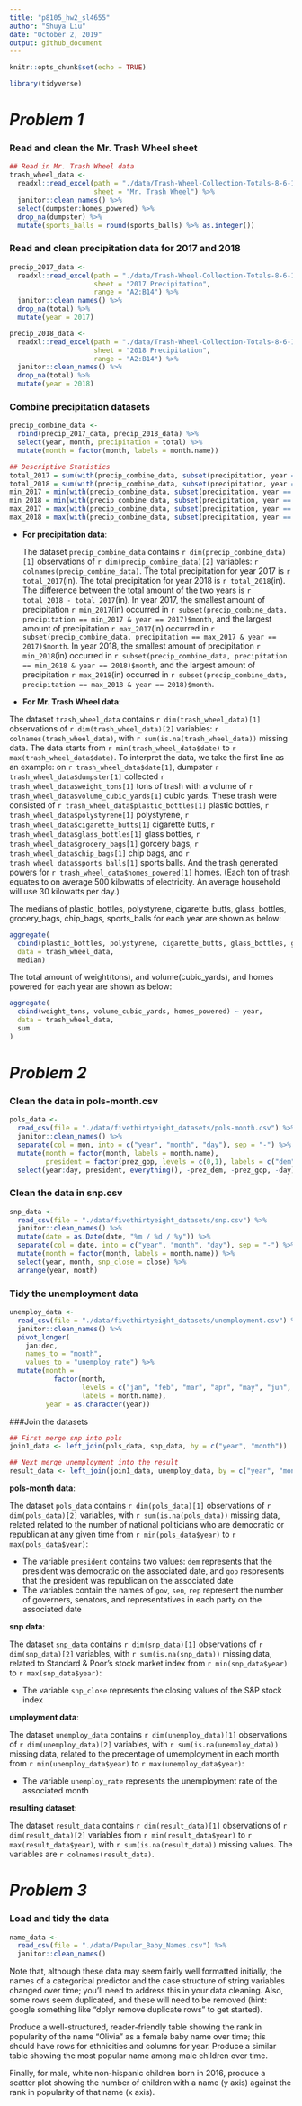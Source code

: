 ```yaml
---
title: "p8105_hw2_sl4655"
author: "Shuya Liu"
date: "October 2, 2019"
output: github_document
---
```


```r
knitr::opts_chunk$set(echo = TRUE)

library(tidyverse)
```

# _Problem 1_

### Read and clean the Mr. Trash Wheel sheet

```r
## Read in Mr. Trash Wheel data
trash_wheel_data <- 
  readxl::read_excel(path = "./data/Trash-Wheel-Collection-Totals-8-6-19.xlsx",
                     sheet = "Mr. Trash Wheel") %>%
  janitor::clean_names() %>%
  select(dumpster:homes_powered) %>%
  drop_na(dumpster) %>%
  mutate(sports_balls = round(sports_balls) %>% as.integer())
```

### Read and clean precipitation data for 2017 and 2018

```r
precip_2017_data <- 
  readxl::read_excel(path = "./data/Trash-Wheel-Collection-Totals-8-6-19.xlsx",
                     sheet = "2017 Precipitation",
                     range = "A2:B14") %>%
  janitor::clean_names() %>%
  drop_na(total) %>%
  mutate(year = 2017)

precip_2018_data <-
  readxl::read_excel(path = "./data/Trash-Wheel-Collection-Totals-8-6-19.xlsx",
                     sheet = "2018 Precipitation",
                     range = "A2:B14") %>%
  janitor::clean_names() %>%
  drop_na(total) %>%
  mutate(year = 2018)
```

### Combine precipitation datasets

```r
precip_combine_data <-
  rbind(precip_2017_data, precip_2018_data) %>%
  select(year, month, precipitation = total) %>% 
  mutate(month = factor(month, labels = month.name))
```

```r
## Descriptive Statistics
total_2017 = sum(with(precip_combine_data, subset(precipitation, year == 2017)))
total_2018 = sum(with(precip_combine_data, subset(precipitation, year == 2018)))
min_2017 = min(with(precip_combine_data, subset(precipitation, year == 2017)))
min_2018 = min(with(precip_combine_data, subset(precipitation, year == 2018)))
max_2017 = max(with(precip_combine_data, subset(precipitation, year == 2017)))
max_2018 = max(with(precip_combine_data, subset(precipitation, year == 2018)))
```

* **For precipitation data**:

  The dataset `precip_combine_data` contains `r dim(precip_combine_data)[1]` observations of `r dim(precip_combine_data)[2]` variables: `r colnames(precip_combine_data)`. The total precipitation for year 2017 is `r total_2017`(in). The total precipitation for year 2018 is `r total_2018`(in). The difference between the total amount of the two years is `r total_2018 - total_2017`(in). In year 2017, the smallest amount of precipitation `r min_2017`(in) occurred in `r subset(precip_combine_data, precipitation == min_2017 & year == 2017)$month`, and the largest amount of precipitation `r max_2017`(in) occurred in `r subset(precip_combine_data, precipitation == max_2017 & year == 2017)$month`. In year 2018, the smallest amount of precipitation `r min_2018`(in) occurred in `r subset(precip_combine_data, precipitation == min_2018 & year == 2018)$month`, and the largest amount of precipitation `r max_2018`(in) occurred in `r subset(precip_combine_data, precipitation == max_2018 & year == 2018)$month`.

* **For Mr. Trash Wheel data**:

The dataset `trash_wheel_data` contains `r dim(trash_wheel_data)[1]` observations of `r dim(trash_wheel_data)[2]` variables: `r colnames(trash_wheel_data)`, with `r sum(is.na(trash_wheel_data))` missing data. The data starts from `r min(trash_wheel_data$date)` to `r max(trash_wheel_data$date)`. To interpret the data, we take the first line as an example: on `r trash_wheel_data$date[1]`, dumpster `r trash_wheel_data$dumpster[1]` collected `r trash_wheel_data$weight_tons[1]` tons of trash with a volume of `r trash_wheel_data$volume_cubic_yards[1]` cubic yards. These trash were consisted of `r trash_wheel_data$plastic_bottles[1]` plastic bottles, `r trash_wheel_data$polystyrene[1]` polystyrene, `r trash_wheel_data$cigarette_butts[1]` cigarette butts, `r trash_wheel_data$glass_bottles[1]` glass bottles, `r trash_wheel_data$grocery_bags[1]` gorcery bags, `r trash_wheel_data$chip_bags[1]` chip bags, and `r trash_wheel_data$sports_balls[1]` sports balls. And the trash generated powers for `r trash_wheel_data$homes_powered[1]` homes. (Each ton of trash equates to on average 500 kilowatts of electricity.  An average household will use 30 kilowatts per day.)
  
The medians of plastic_bottles, polystyrene, cigarette_butts, glass_bottles, grocery_bags, chip_bags, sports_balls for each year are shown as below:
  
```r
aggregate(
  cbind(plastic_bottles, polystyrene, cigarette_butts, glass_bottles, grocery_bags, chip_bags, sports_balls) ~ year, 
  data = trash_wheel_data, 
  median)
```

The total amount of weight(tons), and volume(cubic_yards), and homes powered for each year are shown as below:

```r
aggregate(
  cbind(weight_tons, volume_cubic_yards, homes_powered) ~ year,
  data = trash_wheel_data,
  sum
)
```

# _Problem 2_

### Clean the data in pols-month.csv

```r
pols_data <- 
  read_csv(file = "./data/fivethirtyeight_datasets/pols-month.csv") %>%
  janitor::clean_names() %>%
  separate(col = mon, into = c("year", "month", "day"), sep = "-") %>%
  mutate(month = factor(month, labels = month.name),
         president = factor(prez_gop, levels = c(0,1), labels = c("dem", "gop"))) %>%
  select(year:day, president, everything(), -prez_dem, -prez_gop, -day)
```

### Clean the data in snp.csv

```r
snp_data <- 
  read_csv(file = "./data/fivethirtyeight_datasets/snp.csv") %>%
  janitor::clean_names() %>%
  mutate(date = as.Date(date, "%m / %d / %y")) %>%
  separate(col = date, into = c("year", "month", "day"), sep = "-") %>%
  mutate(month = factor(month, labels = month.name)) %>%
  select(year, month, snp_close = close) %>%
  arrange(year, month)

```

### Tidy the unemployment data

```r
unemploy_data <- 
  read_csv(file = "./data/fivethirtyeight_datasets/unemployment.csv") %>%
  janitor::clean_names() %>%
  pivot_longer(
    jan:dec, 
    names_to = "month",
    values_to = "unemploy_rate") %>%
  mutate(month = 
           factor(month, 
                  levels = c("jan", "feb", "mar", "apr", "may", "jun", "jul", "aug", "sep", "oct", "nov", "dec"), 
                  labels = month.name),
         year = as.character(year))
```

###Join the datasets

```r
## First merge snp into pols
join1_data <- left_join(pols_data, snp_data, by = c("year", "month"))

## Next merge unemployment into the result
result_data <- left_join(join1_data, unemploy_data, by = c("year", "month"))
```

**pols-month data**:

The dataset `pols_data` contains `r dim(pols_data)[1]` observations of `r dim(pols_data)[2]` variables, with `r sum(is.na(pols_data))` missing data, related related to the number of national politicians who are democratic or republican at any given time from `r min(pols_data$year)` to `r max(pols_data$year)`:

  * The variable `president` contains two values: `dem` represents that the president was democratic on the associated date, and `gop` respresents that the president was republican on the associated date
  * The variables contain the names of `gov`, `sen`, `rep` represent the number of governers, senators, and representatives in each party on the associated date
  
**snp data**:

The dataset `snp_data` contains `r dim(snp_data)[1]` observations of `r dim(snp_data)[2]` variables, with `r sum(is.na(snp_data))` missing data, related to Standard & Poor’s stock market index from `r min(snp_data$year)` to `r max(snp_data$year)`:

  * The variable `snp_close` represents the closing values of the S&P stock index

**umployment data**:

The dataset `unemploy_data` contains `r dim(unemploy_data)[1]` observations of `r dim(unemploy_data)[2]` variables, with `r sum(is.na(unemploy_data))` missing data, related to the precentage of umemployment in each month from `r min(unemploy_data$year)` to `r max(unemploy_data$year)`:

  * The variable `unemploy_rate` represents the unemployment rate of the associated month

**resulting dataset**:

The dataset `result_data` contains `r dim(result_data)[1]` observations of `r dim(result_data)[2]` variables from `r min(result_data$year)` to `r max(result_data$year)`, with `r sum(is.na(result_data))` missing values. The variables are `r colnames(result_data)`.

# _Problem 3_

### Load and tidy the data

```r
name_data <- 
  read_csv(file = "./data/Popular_Baby_Names.csv") %>%
  janitor::clean_names()
```

Note that, although these data may seem fairly well formatted initially, the names of a categorical predictor and the case structure of string variables changed over time; you’ll need to address this in your data cleaning. Also, some rows seem duplicated, and these will need to be removed (hint: google something like “dplyr remove duplicate rows” to get started).

Produce a well-structured, reader-friendly table showing the rank in popularity of the name “Olivia” as a female baby name over time; this should have rows for ethnicities and columns for year. Produce a similar table showing the most popular name among male children over time.

Finally, for male, white non-hispanic children born in 2016, produce a scatter plot showing the number of children with a name (y axis) against the rank in popularity of that name (x axis).